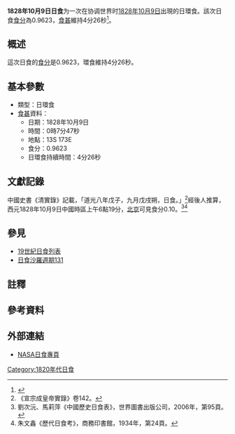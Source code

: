 {{Infobox Solar eclipse
| Year        = 1828
| Month       = 10
| Day         = 9
| Type        = 日環食
| Image       = SE1828Oct09A.gif
| Image size  = 200px
| Image intro = 1828年10月9日日環食路徑圖
  <!--   日食資料   -->
| Gamma       = -0.1139
| Mag         = 0.9623
| Saros       = [[日食沙羅週期131|131]]
| Saros total = 
| Saros seq   = 
  <!--     食甚     -->
| Duration    = 4分26秒
| Location    = 
| Coords      = 
| Width       = 137公里
  <!--   開始時間   -->
| Partial     = 
| Start type  = 
| Centre      = 
| Greatest    = 00:07:47
  <!--     倒數     -->
| hour        = 00
| minute      = 07
| second      = 47
| Duration_s  = 
}}
'''1828年10月9日日食'''为一次在协调世界时[[1828年|1828年]][[10月9日|10月9日]]出現的日環食。該次日食[[食分|食分]]為0.9623，[[食甚|食甚]]維持4分26秒<ref name="nasa_catalog_list">{{cite web |url=http://eclipse.gsfc.nasa.gov/SEcat5/SE1801-1900.html |title=Catalog of Solar Eclipses: 1801 to 1900 |language=en |publisher=[[NASA|NASA]] |accessdate=2009-07-26 |archiveurl=https://web.archive.org/web/20150112204733/http://eclipse.gsfc.nasa.gov/SEcat5/SE1801-1900.html |archivedate=2015-01-12 |deadurl=no }}</ref>。

== 概述 ==
這次日食的[[食分|食分]]是0.9623，環食維持4分26秒。

== 基本參數 ==
{{NoteUTC}}
* 類型：日環食
*[[食甚|食甚]]資料：
** 日期：1828年10月9日
** 時間：0時7分47秒 
** 地點：13S 173E
** 食分：0.9623
** 日環食持續時間：4分26秒

== 文獻記錄 ==
中國史書《清實錄》記載，「道光八年戊子，九月戊戌朔，日食。」<ref>《宣宗成皇帝實錄》卷142。</ref>經後人推算，西元1828年10月9日中國時區上午6點19分，[[北京|北京]]可見食分0.10。<ref>劉次沅、馬莉萍《中國歷史日食表》，世界圖書出版公司，2006年，第95頁。</ref><ref>朱文鑫《歷代日食考》，商務印書館，1934年，第24頁。</ref>

== 參見 ==
{{日食主題}}
* [[19世紀日食列表|19世紀日食列表]]
* [[日食沙羅週期131|日食沙羅週期131]]

== 註釋 ==
{{NoteFoot}}

== 參考資料 ==
{{reflist}}

== 外部連結 ==
* [http://eclipse.gsfc.nasa.gov/solar.html NASA日食專頁]{{Wayback|url=http://eclipse.gsfc.nasa.gov/solar.html |date=20190108200537 }}{{en icon}}

{{日食}}

[[Category:1820年代日食|Category:1820年代日食]]

{{Eclipse-stub}}